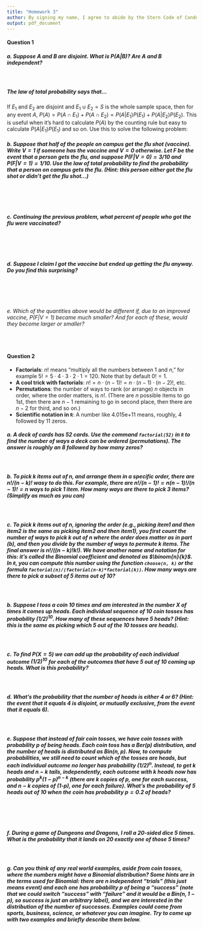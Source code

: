 ```yaml
---
title: "Homework 3"
author: By signing my name, I agree to abide by the Stern Code of Conduct _______________
output: pdf_document
---
```


#### Question 1

##### a. Suppose $A$ and $B$ are disjoint. What is $P(A|B)$? Are $A$ and $B$ independent?

\ 

##### The **law of total probability** says that...

If $E_1$ and $E_2$ are disjoint and $E_1 \cup E_2 = S$ is the whole sample space, then for any event $A$, $P(A) = P(A \cap E_1) + P(A \cap E_2) = P(A|E_1)P(E_1) + P(A|E_2)P(E_2)$. This is useful when it's hard to calculate $P(A)$ by the counting rule but easy to calculate $P(A|E_1)P(E_1)$ and so on. Use this to solve the following problem:

##### b. Suppose that half of the people on campus get the flu shot (vaccine). Write $V = 1$ if someone has the vaccine and $V = 0$ otherwise. Let $F$ be the event that a person gets the flu, and suppose $P(F|V = 0) = 3/10$ and $P(F|V = 1) = 1/10$. Use the law of total probability to find the probability that a person on campus gets the flu. (Hint: this person either got the flu shot or didn't get the flu shot...)

\ 

\ 

##### c. Continuing the previous problem, what percent of people who got the flu were vaccinated?

\ 

\ 

##### d. Suppose I claim I got the vaccine but ended up getting the flu anyway. Do you find this surprising?

\ 

\ 

###### e. Which of the quantities above would be different if, due to an improved vaccine, $P(F|V = 1)$ became much smaller? And for each of these, would they become larger or smaller?

\ 

\newpage


#### Question 2

- **Factorials**: $n!$ means "multiply all the numbers between 1 and $n$," for example $5! = 5\cdot 4\cdot 3\cdot 2\cdot 1 = 120$. Note that by default $0! = 1$.
- **A cool trick with factorials**: $n! = n \cdot (n-1)! = n \cdot (n-1) \cdot (n-2)!$, etc.
- **Permutations**: the number of ways to rank (or arrange) $n$ objects in order, where the order matters, is $n!$. (There are $n$ possible items to go 1st, then there are $n-1$ remaining to go in second place, then there are $n-2$ for third, and so on.)
- **Scientific notation in `R`**: A number like 4.015e+11 means, roughly, 4 followed by 11 zeros. 

##### a. A deck of cards has 52 cards. Use the command `factorial(52)` in `R` to find the number of ways a deck can be ordered (permutations). The answer is roughly an 8 followed by how many zeros?

\ 

##### b. To pick $k$ items out of $n$, and arrange them in a specific order, there are $n!/(n-k)!$ wasy to do this. For example, there are $n!/(n-1)! = n(n-1)!/(n-1)! = n$ ways to pick 1 item. How many ways are there to pick 3 items? (Simplify as much as you can)

\ 

##### c. To pick $k$ items out of $n$, *ignoring the order* (e.g., picking item1 and then item2 is the same as picking item2 and then item1), you first count the number of ways to pick $k$ out of $n$ where the order does matter as in part (b), and then you divide by the number of ways to permute $k$ items. The final answer is $n!/((n-k)!k!)$. We have another name and notation for this: it's called the *Binomial coefficient* and denoted as $\binom{n}{k}$. In `R`, you can compute this number using the function `choose(n, k)` or the formula `factorial(n)/(factorial(n-k)*factorial(k))`. How many ways are there to pick a subset of 5 items out of 10?

\ 


##### b. Suppose I toss a coin 10 times and am interested in the number $X$ of times it comes up heads. Each individual sequence of 10 coin tosses has probability $(1/2)^{10}$. How many of these sequences have 5 heads? (Hint: this is the same as picking which 5 out of the 10 tosses are heads).

\ 

##### c. To find $P(X = 5)$ we can add up the probability of each individual outcome $(1/2)^{10}$ for each of the outcomes that have 5 out of 10 coming up heads. What is this probability?

\ 

##### d. What's the probability that the number of heads is either 4 or 6? (Hint: the event that it equals 4 is *disjoint*, or mutually exclusive, from the event that it equals 6).

\ 

##### e. Suppose that instead of fair coin tosses, we have coin tosses with probability $p$ of being heads. Each coin toss has a Ber($p$) distribution, and the number of heads is distributed as Bin($n, p$). Now, to compute probabilities, we still need to count which of the tosses are heads, but each individual outcome no longer has probability $(1/2)^n$. Instead, to get $k$ heads and $n-k$ tails, independently, each outcome with $k$ heads now has probability $p^k(1-p)^{n-k}$ (there are $k$ copies of $p$, one for each success, and $n-k$ copies of (1-p), one for each failure). What's the probability of 5 heads out of 10 when the coin has probability $p = 0.2$ of heads?

\ 

\ 

##### f. During a game of Dungeons and Dragons, I roll a 20-sided dice 5 times. What is the probability that it lands on 20 exactly one of those 5 times?

\ 

##### g. Can you think of any real world examples, aside from coin tosses, where the numbers might have a Binomial distribution? Some hints are in the terms used for Binomial: there are $n$ independent "trials" (this just means event) and each one has probability $p$ of being a "success" (note that we could switch "success" with "failure" and it would be a Bin($n,1-p$), so success is just an arbitrary label), and we are interested in the distribution of the number of successes.  Examples could come from sports, business, science, or whatever you can imagine. Try to come up with two examples and briefly describe them below.
